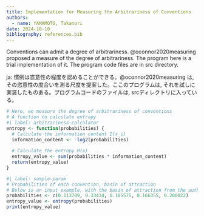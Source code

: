 ```yaml
---
title: Implementation for Measuring the Arbitrariness of Conventions
authors:
  - name: YAMAMOTO, Takanori
date: 2024-10-10
bibliography: references.bib
---
```


Conventions can admit a degree of arbitrariness. @oconnor2020measuring proposed a measure of the degree of arbitrariness. The program here is a trial implementation of it. The program code files are in src directory.

ja: 慣例は恣意性の程度を認めることができる。@oconnor2020measuring は, その恣意性の度合いを測る尺度を提案した。ここのプログラムは, それを試しに実装したものある。プログラムコードのファイルは, srcディレクトリに入っている。


```R
# Here, we measure the degree of arbitrariness of conventions
# A function to calculate entropy
#| label: arbitrariness-calculator
entropy <- function(probabilities) {
  # Calculate the information content I(x_i)
  information_content <- -log2(probabilities)
  
  # Calculate the entropy H(x)
  entropy_value <- sum(probabilities * information_content)
  return(entropy_value)
}
```

```R
#| label: sample-param
# Probabilities of each convention, basin of attraction
# Below is an input example, with the basin of attraction from the author's simulation.
probabilities <- c(0.113709, 0.33434, 0.185575, 0.166355, 0.200022)
entropy_value <- entropy(probabilities)
print(entropy_value)
```


